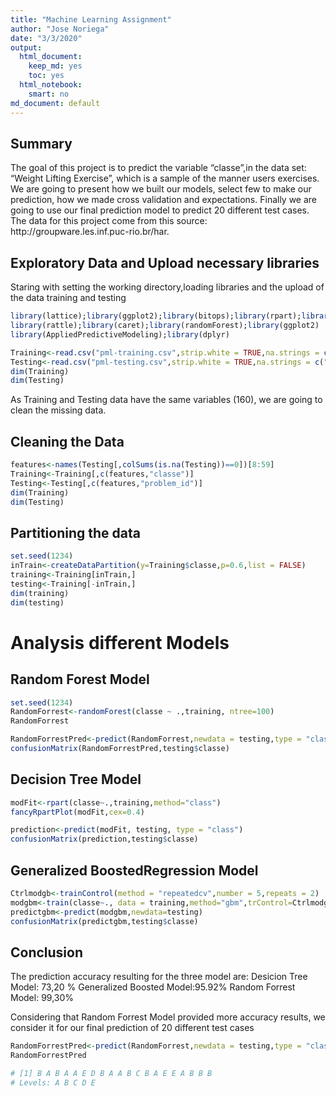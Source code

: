 ---
title: "Machine Learning Assignment"
author: "Jose Noriega"
date: "3/3/2020"
output:
  html_document: 
    keep_md: yes
    toc: yes
  html_notebook: 
    smart: no
md_document: default
---

## Summary

The goal of this project is to predict the variable "classe",in the data set: "Weight Lifting Exercise", which is a sample of the manner users exercises. We are going to present how we built our models, select few to make our prediction, how we made cross validation and expectations. Finally we are going to use our final prediction model to predict 20 different test cases.
The data for this project come from this source: http://groupware.les.inf.puc-rio.br/har.

## Exploratory Data and Upload necessary libraries

Staring with setting the working directory,loading libraries and the upload of the data training and testing

```{r, message=FALSE, warning=FALSE}
library(lattice);library(ggplot2);library(bitops);library(rpart);library(rpart.plot)
library(rattle);library(caret);library(randomForest);library(ggplot2)
library(AppliedPredictiveModeling);library(dplyr)

Training<-read.csv("pml-training.csv",strip.white = TRUE,na.strings = c("NA",""))
Testing<-read.csv("pml-testing.csv",strip.white = TRUE,na.strings = c("NA",""))
dim(Training)
dim(Testing)
```
As Training and Testing data have the same variables (160), we are going to clean the missing data.

## Cleaning the Data

```{r}
features<-names(Testing[,colSums(is.na(Testing))==0])[8:59]
Training<-Training[,c(features,"classe")]
Testing<-Testing[,c(features,"problem_id")]
dim(Training)
dim(Testing)
```

## Partitioning the data

```{r}
set.seed(1234)
inTrain<-createDataPartition(y=Training$classe,p=0.6,list = FALSE)
training<-Training[inTrain,]
testing<-Training[-inTrain,]
dim(training)
dim(testing)
```

# Analysis different Models

## Random Forest Model
```{r}
set.seed(1234)
RandomForrest<-randomForest(classe ~ .,training, ntree=100)
RandomForrest

RandomForrestPred<-predict(RandomForrest,newdata = testing,type = "class")
confusionMatrix(RandomForrestPred,testing$classe)
```

## Decision Tree Model

```{r}
modFit<-rpart(classe~.,training,method="class")
fancyRpartPlot(modFit,cex=0.4)

prediction<-predict(modFit, testing, type = "class")
confusionMatrix(prediction,testing$classe)
```

## Generalized BoostedRegression Model
```{r}
Ctrlmodgb<-trainControl(method = "repeatedcv",number = 5,repeats = 2)
modgbm<-train(classe~., data = training,method="gbm",trControl=Ctrlmodgb,verbose=FALSE)
predictgbm<-predict(modgbm,newdata=testing)
confusionMatrix(predictgbm,testing$classe)
```

## Conclusion

The prediction accuracy resulting for the three model are:
Desicion Tree Model: 73,20 %
Generalized Boosted Model:95.92%
Random Forrest Model: 99,30%

Considering that Random Forrest Model provided more accuracy results, we consider it for our final prediction of 20 different test cases

```{r, results=FALSE}
RandomForrestPred<-predict(RandomForrest,newdata = testing,type = "class")
RandomForrestPred
```

```{r}
# [1] B A B A A E D B A A B C B A E E A B B B
# Levels: A B C D E
```
 






